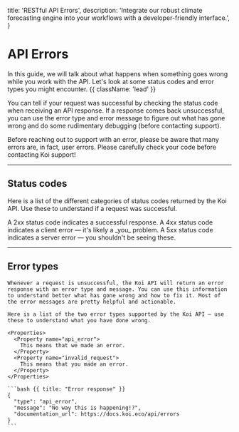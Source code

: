   title: 'RESTful API Errors',
  description:
    'Integrate our robust climate forecasting engine into your workflows with a developer-friendly interface.',
}

# API Errors

<PageInformationalData lastModified={lastModified} />

In this guide, we will talk about what happens when something goes wrong while you work with the API. Let's look at some status codes and error types you might encounter. {{ className: 'lead' }}

You can tell if your request was successful by checking the status code when receiving an API response. If a response comes back unsuccessful, you can use the error type and error message to figure out what has gone wrong and do some rudimentary debugging (before contacting support).

<Note>
  Before reaching out to support with an error, please be aware that many errors are,
  in fact, user errors. Please carefully check
  your code before contacting Koi support!
</Note>

---

## Status codes

Here is a list of the different categories of status codes returned by the Koi API. Use these to understand if a request was successful.

<Properties>
  <Property name="2xx">
    A 2xx status code indicates a successful response.
  </Property>
  <Property name="4xx">
    A 4xx status code indicates a client error — it's likely a _you_ problem.
  </Property>
  <Property name="5xx">
    A 5xx status code indicates a server error — you shouldn't be seeing these.
  </Property>
</Properties>

---

## Error types

<Row>
  <Col>

    Whenever a request is unsuccessful, the Koi API will return an error response with an error type and message. You can use this information to understand better what has gone wrong and how to fix it. Most of the error messages are pretty helpful and actionable.

    Here is a list of the two error types supported by the Koi API — use these to understand what you have done wrong.

    <Properties>
      <Property name="api_error">
        This means that we made an error.
      </Property>
      <Property name="invalid_request">
        This means that you made an error.
      </Property>
    </Properties>

  </Col>
  <Col>

    ```bash {{ title: "Error response" }}
    {
      "type": "api_error",
      "message": "No way this is happening!?",
      "documentation_url": https://docs.koi.eco/api/errors
    }
    ```

  </Col>
</Row>
